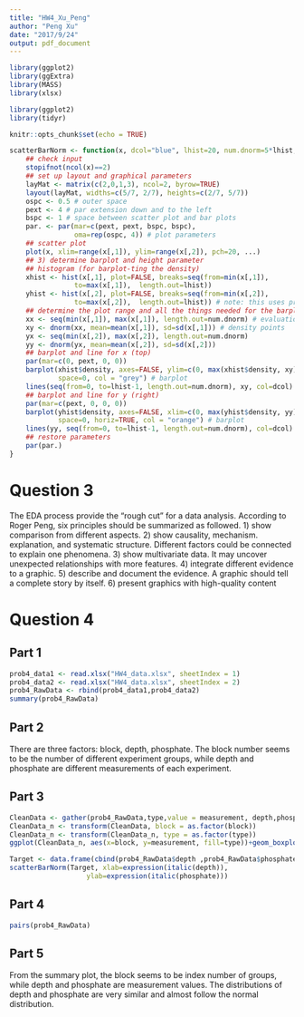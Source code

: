 ```yaml
---
title: "HW4_Xu_Peng"
author: "Peng Xu"
date: "2017/9/24"
output: pdf_document
---
```


```r
library(ggplot2)
library(ggExtra)
library(MASS)
library(xlsx)

library(ggplot2)
library(tidyr)

knitr::opts_chunk$set(echo = TRUE)

scatterBarNorm <- function(x, dcol="blue", lhist=20, num.dnorm=5*lhist, ...){
    ## check input
    stopifnot(ncol(x)==2)
    ## set up layout and graphical parameters
    layMat <- matrix(c(2,0,1,3), ncol=2, byrow=TRUE)
    layout(layMat, widths=c(5/7, 2/7), heights=c(2/7, 5/7))
    ospc <- 0.5 # outer space
    pext <- 4 # par extension down and to the left
    bspc <- 1 # space between scatter plot and bar plots
    par. <- par(mar=c(pext, pext, bspc, bspc),
                oma=rep(ospc, 4)) # plot parameters
    ## scatter plot
    plot(x, xlim=range(x[,1]), ylim=range(x[,2]), pch=20, ...)
    ## 3) determine barplot and height parameter
    ## histogram (for barplot-ting the density)
    xhist <- hist(x[,1], plot=FALSE, breaks=seq(from=min(x[,1]),
                to=max(x[,1]),  length.out=lhist))
    yhist <- hist(x[,2], plot=FALSE, breaks=seq(from=min(x[,2]),
                to=max(x[,2]),  length.out=lhist)) # note: this uses probability=TRUE
    ## determine the plot range and all the things needed for the barplots and lines
    xx <- seq(min(x[,1]), max(x[,1]), length.out=num.dnorm) # evaluation points for the overlaid density
    xy <- dnorm(xx, mean=mean(x[,1]), sd=sd(x[,1])) # density points
    yx <- seq(min(x[,2]), max(x[,2]), length.out=num.dnorm)
    yy <- dnorm(yx, mean=mean(x[,2]), sd=sd(x[,2]))
    ## barplot and line for x (top)
    par(mar=c(0, pext, 0, 0))
    barplot(xhist$density, axes=FALSE, ylim=c(0, max(xhist$density, xy)),
            space=0, col = "grey") # barplot
    lines(seq(from=0, to=lhist-1, length.out=num.dnorm), xy, col=dcol) # line
    ## barplot and line for y (right)
    par(mar=c(pext, 0, 0, 0))
    barplot(yhist$density, axes=FALSE, xlim=c(0, max(yhist$density, yy)),
            space=0, horiz=TRUE, col = "orange") # barplot
    lines(yy, seq(from=0, to=lhist-1, length.out=num.dnorm), col=dcol) # line
    ## restore parameters
    par(par.)
}
```

# Question 3
The EDA process provide the "rough cut" for a data analysis. According to Roger Peng, six principles should be summarized as followed.
1) show comparison from different aspects.
2) show causality, mechanism. explanation, and systematic structure. Different factors could be connected to explain one phenomena.
3) show multivariate data. It may uncover unexpected relationships with more features.
4) integrate different evidence to a graphic.
5) describe and document the evidence. A graphic should tell a complete story by itself.
6) present graphics with high-quality content


# Question 4

## Part 1
```r
prob4_data1 <- read.xlsx("HW4_data.xlsx", sheetIndex = 1)
prob4_data2 <- read.xlsx("HW4_data.xlsx", sheetIndex = 2)
prob4_RawData <- rbind(prob4_data1,prob4_data2)
summary(prob4_RawData)
```

## Part 2
There are three factors: block, depth, phosphate. The block number seems to be the number of different experiment groups, while depth and phosphate are different measurements of each experiment. 


## Part 3

```r
CleanData <- gather(prob4_RawData,type,value = measurement, depth,phosphate)
CleanData_n <- transform(CleanData, block = as.factor(block))
CleanData_n <- transform(CleanData_n, type = as.factor(type))
ggplot(CleanData_n, aes(x=block, y=measurement, fill=type))+geom_boxplot()
```


```r
Target <- data.frame(cbind(prob4_RawData$depth ,prob4_RawData$phosphate))
scatterBarNorm(Target, xlab=expression(italic(depth)),
                   ylab=expression(italic(phosphate)))
```

## Part 4

```r
pairs(prob4_RawData)
```

## Part 5
From the summary plot, the block seems to be index number of groups, while depth and phosphate are measurement values. The distributions of depth and phosphate are very similar and almost follow the normal distribution. 


